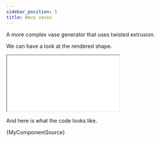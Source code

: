 ```yaml
---
sidebar_position: 5
title: Wavy vases
---
```



A more complex vase generator that uses twisted extrusion.

We can have a look at the rendered shape.

<iframe allow="fullscreen" src={iframePath("wavyVase.js")}></iframe>

And here is what the code looks like.

<CodeBlock className="language-jsx">{MyComponentSource}</CodeBlock>
